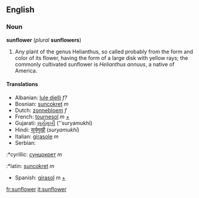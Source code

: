 ==English==
===Noun===
'''sunflower''' (''plural'' '''sunflowers''')

#Any plant of the genus Helianthus, so called probably from the form and color of its flower, having the form of a large disk with yellow rays; the commonly cultivated sunflower is ''Helianthus annuus'', a native of America.

====Translations====
*Albanian: [[lule dielli]] ''f?''
*Bosnian: [[suncokret]] ''m''
*Dutch: [[zonnebloem]] ''f'' 
*French: [[tournesol]] ''m'' [[:fr:tournesol|+]]
*Gujarati: [[સુર્યમુખી]] (''suryamukhī)
*Hindi: [[सुर्यमुखी]] (''suryamukhī'')
*Italian: [[girasole]] ''m''
*Serbian:
:*cyrillic: [[сунцокрет]] ''m''
:*latin: [[suncokret]] ''m''
*Spanish: [[girasol]] ''m'' [[:es:girasol|+]]

[[fr:sunflower]]
[[it:sunflower]]